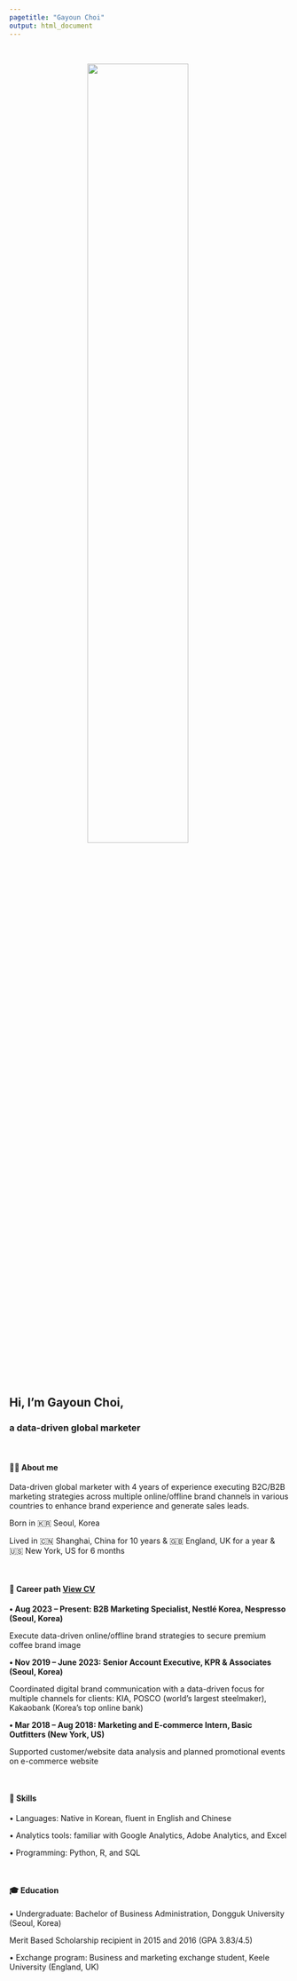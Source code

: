 ```yaml
---
pagetitle: "Gayoun Choi"
output: html_document
---
```


<link rel="stylesheet" href="styles.css" type="text/css">
<link rel="stylesheet" href="site_libs/academicons-1.9.1/css/academicons.min.css"/>

<br>

<p align="center">
<img src="images/profile_emoji.jpeg" style="width:60%; border:0px solid; margin-right: 40px" align="center">
</p>
<br>

## **Hi, I'm Gayoun Choi,**
### **a data-driven global marketer**
<br>

#### **👋🏻 About me**
Data-driven global marketer with 4 years of experience executing B2C/B2B marketing strategies across multiple online/offline brand channels in various countries to enhance brand experience and generate sales leads.

Born in 🇰🇷 Seoul, Korea 

Lived in 🇨🇳 Shanghai, China for 10 years & 🇬🇧 England, UK for a year & 🇺🇸 New York, US for 6 months

<br>

#### **💼 Career path [View CV](files/CV_Gayoun Choi.pdf)**

**• Aug 2023 – Present: B2B Marketing Specialist, Nestlé Korea, Nespresso (Seoul, Korea)**

Execute data-driven online/offline brand strategies to secure premium coffee brand image

**• Nov 2019 – June 2023: Senior Account Executive, KPR & Associates (Seoul, Korea)**

Coordinated digital brand communication with a data-driven focus for multiple channels for clients: KIA, POSCO (world's largest steelmaker), Kakaobank (Korea's top online bank)

**• Mar 2018 – Aug 2018: Marketing and E-commerce Intern, Basic Outfitters (New York, US)**

Supported customer/website data analysis and planned promotional events on e-commerce website

<br>

#### **💪 Skills**

• Languages: Native in Korean, fluent in English and Chinese

• Analytics tools: familiar with Google Analytics, Adobe Analytics, and Excel

• Programming: Python, R, and SQL

<br>

#### **🎓 Education**

• Undergraduate: Bachelor of Business Administration, Dongguk University (Seoul, Korea)

Merit Based Scholarship recipient in 2015 and 2016 (GPA 3.83/4.5)

• Exchange program: Business and marketing exchange student, Keele University (England, UK)